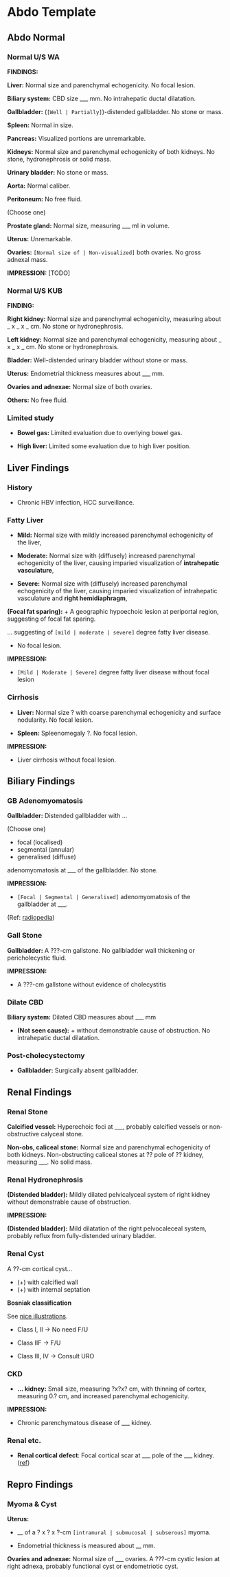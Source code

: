 # Abdo Template

## Abdo Normal 

### Normal U/S WA


**FINDINGS:** 

**Liver:** Normal size and parenchymal echogenicity. No focal lesion. 

**Biliary system:** CBD size ___ mm. No intrahepatic ductal dilatation. 

**Gallbladder:** (`[Well | Partially]`)-distended gallbladder. No stone or mass.

**Spleen:** Normal in size. 

**Pancreas:** Visualized portions are unremarkable.

**Kidneys:** Normal size and parenchymal echogenicity of both kidneys. No stone, hydronephrosis or solid mass. 

**Urinary bladder:** No stone or mass. 

**Aorta:** Normal caliber. 

**Peritoneum:** No free fluid. 

(Choose one)

**Prostate gland:** Normal size, measuring ___ ml in volume. 

**Uterus:** Unremarkable.

**Ovaries:** `[Normal size of | Non-visualized]` both ovaries. No gross adnexal mass. 


**IMPRESSION:** [TODO]


### Normal U/S KUB

**FINDING:**

**Right kidney:** Normal size and parenchymal echogenicity, measuring about _ x _ x _ cm. No stone or hydronephrosis. 

**Left kidney:** Normal size and parenchymal echogenicity, measuring about _ x _ x _ cm. No stone or hydronephrosis.

**Bladder:** Well-distended urinary bladder without stone or mass. 

**Uterus:** Endometrial thickness measures about ___ mm. 

**Ovaries and adnexae:** Normal size of both ovaries.

**Others:** No free fluid. 

### Limited study

-   **Bowel gas:** Limited evaluation due to overlying bowel gas.

-   **High liver:** Limited some evaluation due to high liver position.

## Liver Findings 

### History

-  Chronic HBV infection, HCC surveillance.

### Fatty Liver

- **Mild:** Normal size with mildly increased parenchymal echogenicity of the liver,

- **Moderate:** Normal size with (diffusely) increased parenchymal echogenicity of the liver, causing imparied visualization of **intrahepatic vasculature**, 

- **Severe:** Normal size with (diffusely) increased parenchymal echogenicity of the liver, causing imparied visualization of intrahepatic vasculature and **right hemidiaphragm**,


**(Focal fat sparing):** + A geographic hypoechoic lesion at periportal region, suggesting of focal fat sparing. 

... suggesting of `[mild | moderate | severe]` degree fatty liver disease.

+ No focal lesion. 

**IMPRESSION:** 

- `[Mild | Moderate | Severe]` degree fatty liver disease without focal lesion 

### Cirrhosis

- **Liver:** Normal size ? with coarse parenchymal echogenicity and surface nodularity. No focal lesion.  

- **Spleen:** Spleenomegaly ?. No focal lesion.

**IMPRESSION:** 

- Liver cirrhosis without focal lesion.

## Biliary Findings

### GB Adenomyomatosis

**Gallbladder:** Distended gallbladder with ...

(Choose one)

-   focal (localised)
-   segmental (annular)
-   generalised (diffuse)

adenomyomatosis at ___ of the gallbladder. No stone. 

**IMPRESSION:** 

- `[Focal | Segmental | Generalised]` adenomyomatosis of the gallbladder at ___.  

(Ref: [radiopedia](https://doi.org/10.53347/rID-7056))


### Gall Stone

**Gallbladder:** A ???-cm gallstone. No gallbladder wall thickening or pericholecystic fluid.

**IMPRESSION:** 

- A ???-cm gallstone without evidence of cholecystitis 


### Dilate CBD

**Biliary system:** Dilated CBD measures about ___ mm 


- **(Not seen cause):** + without demonstrable cause of obstruction. No intrahepatic ductal dilatation. 

### Post-cholecystectomy

- **Gallbladder:** Surgically absent gallbladder.

## Renal Findings

### Renal Stone

**Calcified vessel:** Hyperechoic foci at ___, probably calcified vessels or non-obstructive calyceal stone.


**Non-obs, caliceal stone:** Normal size and parenchymal echogenicity of both kidneys. Non-obstructing caliceal stones at ?? pole of ?? kidney, measuring ___. No solid mass.


### Renal Hydronephrosis

**(Distended bladder):** Mildly dilated pelvicalyceal system of right kidney without demonstrable cause of obstruction. 


**IMPRESSION:**

**(Distended bladder):** Mild dilatation of the right pelvocaleceal system, probably reflux from fully-distended urinary bladder.  

### Renal Cyst

A ??-cm cortical cyst... 

- (+) with calcified wall
- (+) with internal septation

**Bosniak classification**

See [nice illustrations](https://doi.org/10.53347/rID-20989).

- Class I, II -> No need F/U

- Class IIF -> F/U

- Class III, IV -> Consult URO


### CKD

- **... kidney:** Small size, measuring ?x?x? cm, with thinning of cortex, measuring 0.? cm, and increased parenchymal echogenicity. 

**IMPRESSION:**

- Chronic parenchymatous disease of ___ kidney.

### Renal etc.

- **Renal cortical defect**: Focal cortical scar at ___ pole of the ___ kidney. ([ref](https://radiopaedia.org/articles/renal-cortical-defect))

## Repro Findings

### Myoma & Cyst

**Uterus:** 

-   __ of a ? x ? x ?-cm `[intramural | submucosal | subserous]` myoma.

-   Endometrial thickness is measured about __ mm. 

**Ovaries and adnexae:** Normal size of ___ ovaries. A ???-cm cystic lesion at right adnexa, probably functional cyst or endometriotic cyst.

